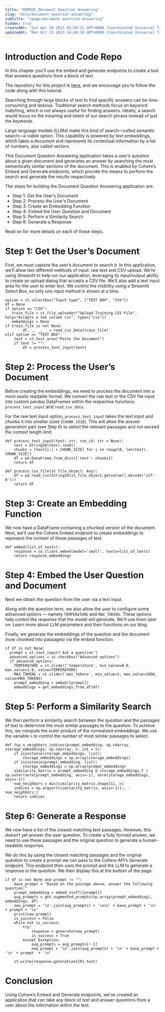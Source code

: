 ```yaml
---
title: "REMOVE Document Question Answering"
slug: "docs/document-question-answering"
subtitle: "/page/document-question-answering"
hidden: true
createdAt: "Sun Apr 30 2023 02:50:21 GMT+0000 (Coordinated Universal Time)"
updatedAt: "Mon Oct 23 2023 14:40:59 GMT+0000 (Coordinated Universal Time)"
---
```


# Introduction and Code Repo

In this chapter you'll use the embed and generate endpoints to create a tool that answers questions from a block of text.

The repository for this project is [here](/page/document-question-answering#), and we encourage you to follow the code along with this tutorial.

Searching through large blocks of text to find specific answers can be time-consuming and tedious. Traditional search methods focus on keyword matching, which is not always useful for finding answers. Ideally, a search would focus on the meaning and intent of our search phrase instead of just the keywords.

Large language models (LLMs) make this kind of search—called semantic search—a viable option. This capability is powered by text embeddings, which takes a document and represents its contextual information by a list of numbers, also called vectors.

This Document Question Answering application takes a user’s question about a given document and generates an answer by searching the most semantically similar sections of the document. This is enabled by Cohere’s Embed and Generate endpoints, which provide the means to perform the search and generate the results respectively.

The steps for building the Document Question Answering application are:

- Step 1: Get the User’s Document
- Step 2: Process the User’s Document
- Step 3: Create an Embedding Function
- Step 4: Embed the User Question and Document
- Step 5: Perform a Similarity Search
- Step 6: Generate a Response

Read on for more details on each of these steps.

# Step 1: Get the User’s Document

First, we must capture the user’s document to search it. In this application, we’ll allow two different methods of input: raw text and CSV upload. We’re using Streamlit to help run our application, leveraging its input/output ability to create an upload dialog that accepts a CSV file. We’ll also add a text input area for the user to enter text. We control the visibility using a Streamlit Select Box, so only one input method is shown at a time.

```
option = st.selectbox("Input type", ["TEXT BOX", "CSV"])
df = None
if option == "CSV":
   train_file = st.file_uploader("Upload Training CSV File", help="Accepts a two column csv", type=["csv"])
   embeddings = None
if train_file is not None:
        df, _, _, _ = read_csv_data(train_file)
elif option == "TEXT BOX":
    text = st.text_area("Paste the Document")
    if text != "":
        df = process_text_input(text)
```

# Step 2: Process the User’s Document

Before creating the embeddings, we need to process the document into a more easily readable format. We convert the raw text or the CSV file input into custom pandas DataFrames within the respective functions: `process_text_input` and `read_csv_data`.

For the raw text input option, `process_text_input` takes the text input and chunks it into smaller sizes (`CHUNK_SIZE`). This will allow the answer generation part (see Step 6) to select the relevant passages and not exceed the context length limit.

```
def process_text_input(text: str, run_id: str = None):
    text = StringIO(text).read()
    chunks = [text[i:i + CHUNK_SIZE] for i in range(0, len(text), CHUNK_SIZE)]
    df = pd.DataFrame.from_dict({'text': chunks})
    return df

def process_csv_file(st_file_object: Any):
    df = pd.read_csv(StringIO(st_file_object.getvalue().decode('utf-8')))
    return df
```

# Step 3: Create an Embedding Function

We now have a DataFrame containing a chunked version of the document. Next, we’ll use the Cohere Embed endpoint to create embeddings to represent the context of these passages of text.

```
def embed(list_of_texts):
    response = co_client.embed(model='small', texts=list_of_texts)
    return response.embeddings
```

# Step 4: Embed the User Question and Document

Next we obtain the question from the user via a text input.

Along with the question term, we also allow the user to configure some advanced options — namely `TEMPERATURE` and `MAX_TOKENS`. These options help control the response that the model will generate. We’ll use them later on. Learn more about LLM parameters and their functions on our blog.

Finally, we generate the embeddings of the question and the document (now chunked into passages) via the embed function.

```
if df is not None:
  prompt = st.text_input('Ask a question')
  advanced_options = st.checkbox("Advanced options")
  if advanced_options:
    TEMPERATURE = st.slider('temperature', min_value=0.0, max_value=1.0, value=TEMPERATURE)
    MAX_TOKENS = st.slider('max_tokens', min_value=1, max_value=1000, value=MAX_TOKENS)
    prompt_embedding = embed([prompt])
    embeddings = get_embeddings_from_df(df)
```

# Step 5: Perform a Similarity Search

We then perform a similarity search between the question and the passages of text to determine the most similar passages to the question. To achieve this, we compute the outer product of the normalized embeddings. We use the variable `n` to control the number of most similar passages to select.

```
def top_n_neighbors_indices(prompt_embedding: np.ndarray, storage_embeddings: np.ndarray, n: int = 5):
    if isinstance(storage_embeddings, list):
        storage_embeddings = np.array(storage_embeddings)
    if isinstance(prompt_embedding, list):
        storage_embeddings = np.array(prompt_embedding)
    similarity_matrix = prompt_embedding @ storage_embeddings.T / np.outer(norm(prompt_embedding, axis=-1), norm(storage_embeddings, axis=-1))
    num_neighbors = min(similarity_matrix.shape[1], n)
    indices = np.argsort(similarity_matrix, axis=-1)[:, -num_neighbors:]
    return indices
```

# Step 6: Generate a Response

We now have a list of the closest matching text passages. However, this doesn’t yet answer the user question. To create a fully formed answer, we need to use these passages and the original question to generate a human-readable response.

We do this by using the closest matching passages and the original question to create a prompt we can pass to the Cohere API’s Generate endpoint. This endpoint then uses the prompt and the LLM to generate a response to the question. We then display this at the bottom of the page.

```
if df is not None and prompt != "":
    base_prompt = "Based on the passage above, answer the following question:"
    prompt_embedding = embed_stuff([prompt])
    aug_prompts = get_augmented_prompts(np.array(prompt_embedding), embeddings, df)
    new_prompt = '\n'.join(aug_prompts) + '\n\n' + base_prompt + '\n' + prompt + '\n'
    print(new_prompt)
    is_success = False
    while not is_success:
        try:
            response = generate(new_prompt)
            is_success = True
        except Exception:
            aug_prompts = aug_prompts[:-1]
            new_prompt = '\n'.join(aug_prompts) + '\n' + base_prompt + '\n' + prompt  + '\n'

    st.write(response.generations[0].text)
```

# Conclusion

Using Cohere’s Embed and Generate endpoints, we’ve created an application that can take any block of text and answer questions from a user about the information within the text.
